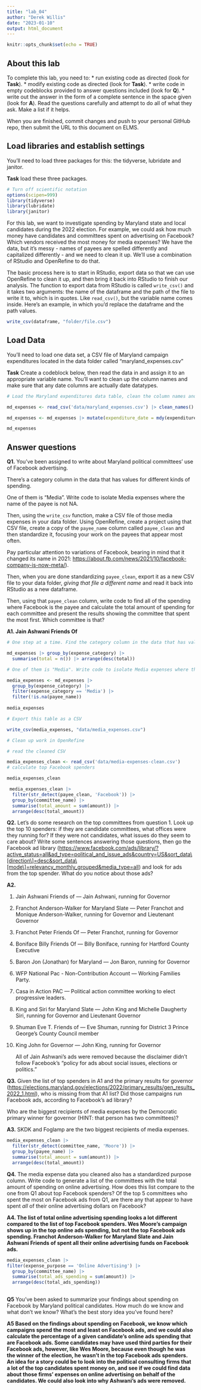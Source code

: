 ```yaml
---
title: "lab_04"
author: "Derek Willis"
date: "2023-01-10"
output: html_document
---
```


```r
knitr::opts_chunk$set(echo = TRUE)
```

## About this lab

To complete this lab, you need to: \* run existing code as directed (look for **Task**). \* modify existing code as directed (look for **Task**). \* write code in empty codeblocks provided to answer questions included (look for **Q**). \* write out the answer in the form of a complete sentence in the space given (look for **A**). Read the questions carefully and attempt to do all of what they ask. Make a list if it helps.

When you are finished, commit changes and push to your personal GitHub repo, then submit the URL to this document on ELMS.

## Load libraries and establish settings

You'll need to load three packages for this: the tidyverse, lubridate and janitor.

**Task** load these three packages.

```r
# Turn off scientific notation
options(scipen=999)
library(tidyverse)
library(lubridate)
library(janitor)
```

For this lab, we want to investigate spending by Maryland state and local candidates during the 2022 election. For example, we could ask how much money have candidates and committees spent on advertising on Facebook? Which vendors received the most money for media expenses? We have the data, but it's messy - names of payees are spelled differently and capitalized differently - and we need to clean it up. We'll use a combination of RStudio and OpenRefine to do that.

The basic process here is to start in RStudio, export data so that we can use OpenRefine to clean it up, and then bring it back into RStudio to finish our analysis. The function to export data from RStudio is called `write_csv()` and it takes two arguments: the name of the dataframe and the path of the file to write it to, which is in quotes. Like `read_csv()`, but the variable name comes inside. Here's an example, in which you'd replace the dataframe and the path values.

```r
write_csv(dataframe, "folder/file.csv")
```

## Load Data

You'll need to load one data set, a CSV file of Maryland campaign expenditures located in the data folder called "maryland_expenses.csv"

**Task** Create a codeblock below, then read the data in and assign it to an appropriate variable name. You'll want to clean up the column names and make sure that any date columns are actually date datatypes.

```r
# Load the Maryland expenditures data table, clean the column names and convert columns with dates into actual dates.

md_expenses <- read_csv('data/maryland_expenses.csv') |> clean_names()

md_expenses <- md_expenses |> mutate(expenditure_date = mdy(expenditure_date))

md_expenses 
```

## Answer questions

**Q1.** You've been assigned to write about Maryland political committees' use of Facebook advertising.

There's a category column in the data that has values for different kinds of spending.

One of them is "Media". Write code to isolate Media expenses where the name of the payee is not NA.

Then, using the `write_csv` function, make a CSV file of those media expenses in your data folder. Using OpenRefine, create a project using that CSV file, create a copy of the `payee_name` column called `payee_clean` and then standardize it, focusing your work on the payees that appear most often.

Pay particular attention to variations of Facebook, bearing in mind that it changed its name in 2021: <https://about.fb.com/news/2021/10/facebook-company-is-now-meta/>).

Then, when you are done standardizing `payee_clean`, export it as a new CSV file to your data folder, *giving that file a different name* and read it back into RStudio as a new dataframe.

Then, using that `payee_clean` column, write code to find all of the spending where Facebook is the payee and calculate the total amount of spending for each committee and present the results showing the committee that spent the most first. Which committee is that?

**A1. Jain Ashwani Friends Of**

```r
# One step at a time. Find the category column in the data that has values for different kinds of spending.

md_expenses |> group_by(expense_category) |>
  summarise(total = n()) |> arrange(desc(total))


```

```r
# One of them is "Media". Write code to isolate Media expenses where the name of the payee is not NA. They key here is using (!is.na(payee_name)) within a function

media_expenses <- md_expenses |>
  group_by(expense_category) |>
  filter(expense_category == 'Media') |>
  filter(!is.na(payee_name))
  
media_expenses
```

```r
# Export this table as a CSV

write_csv(media_expenses, "data/media_expenses.csv")

# Clean up work in OpenRefine

```

```r
# read the cleaned CSV 

media_expenses_clean <- read_csv('data/media-expenses-clean.csv')
# calculate top Facebook spenders

media_expenses_clean

 media_expenses_clean |> 
  filter(str_detect(payee_clean, 'Facebook')) |>
  group_by(committee_name) |> 
  summarise(total_amount = sum(amount)) |>
  arrange(desc(total_amount))

```

**Q2.** Let's do some research on the top committees from question 1. Look up the top 10 spenders: if they are candidate committees, what offices were they running for? If they were not candidates, what issues do they seem to care about? Write some sentences answering those questions, then go the Facebook ad library ([https://www.facebook.com/ads/library/?active_status=all&ad_type=political_and_issue_ads&country=US&sort_data\\[direction\\]=desc&sort_data\\[mode\\]=relevancy_monthly_grouped&media_type=all](https://www.facebook.com/ads/library/?active_status=all&ad_type=political_and_issue_ads&country=US&sort_data%5Bdirection%5D=desc&sort_data%5Bmode%5D=relevancy_monthly_grouped&media_type=all){.uri}) and look for ads from the top spender. What do you notice about those ads?

**A2.**

1.  Jain Ashwani Friends of --- Jain Ashwani, running for Governor

2.  Franchot Anderson-Walker for Maryland Slate --- Peter Franchot and Monique Anderson-Walker, running for Governor and Lieutenant Governor

3.  Franchot Peter Friends Of --- Peter Franchot, running for Governor

4.  Boniface Billy Friends Of --- Billy Boniface, running for Hartford County Executive

5.  Baron Jon (Jonathan) for Maryland --- Jon Baron, running for Governor

6.  WFP National Pac - Non-Contribution Account --- Working Families Party.

7.  Casa in Action PAC --- Political action committee working to elect progressive leaders.

8.  King and Siri for Maryland Slate --- John King and Michelle Daugherty Siri, running for Governor and Lieutenant Governor

9.  Shuman Eve T. Friends of --- Eve Shuman, running for District 3 Prince George's County Council member

10. King John for Governor --- John King, running for Governor

    All of Jain Ashwani's ads were removed because the disclaimer didn't follow Facebook's "policy for ads about social issues, elections or politics."

**Q3.** Given the list of top spenders in A1 and the primary results for governor (<https://elections.maryland.gov/elections/2022/primary_results/gen_results_2022_1.html>), who is missing from that A1 list? Did those campaigns run Facebook ads, according to Facebook's ad library?

Who are the biggest recipients of media expenses by the Democratic primary winner for governor (HINT: that person has two committees)?

**A3.** SKDK and Foglamp are the two biggest recipients of media expenses.

```r

media_expenses_clean |> 
  filter(str_detect(committee_name, 'Moore')) |>
  group_by(payee_name) |>
  summarise(total_amount = sum(amount)) |>
  arrange(desc(total_amount))

```

**Q4.** The media expense data you cleaned also has a standardized purpose column. Write code to generate a list of the committees with the total amount of spending on online advertising. How does this list compare to the one from Q1 about top Facebook spenders? Of the top 5 committees who spent the most on Facebook ads from Q1, are there any that appear to have spent *all* of their online advertising dollars on Facebook?

**A4. The list of total online advertising spending looks a lot different compared to the list of top Facebook spenders. Wes Moore's campaign shows up in the top online ads spending, but not the top Facebook ads spending. Franchot Anderson-Walker for Maryland Slate and Jain Ashwani Friends of spent all their online advertising funds on Facebook ads.**

```r
media_expenses_clean |>
filter(expense_purpose == 'Online Advertising') |>
  group_by(committee_name) |>
  summarise(total_ads_spending = sum(amount)) |>
  arrange(desc(total_ads_spending))
  
```

**Q5** You've been asked to summarize your findings about spending on Facebook by Maryland political candidates. How much do we know and what don't we know? What's the best story idea you've found here?

**A5 Based on the findings about spending on Facebook, we know which campaigns spend the most and least on Facebook ads, and we could also calculate the percentage of a given candidate's online ads spending that are Facebook ads. Some candidates may have used third parties for their Facebook ads, however, like Wes Moore, because even though he was the winner of the election, he wasn't in the top Facebook ads spenders. An idea for a story could be to look into the political consulting firms that a lot of the top candidates spent money on, and see if we could find data about those firms' expenses on online advertising on behalf of the candidates. We could also look into why Ashwani's ads were removed.**
